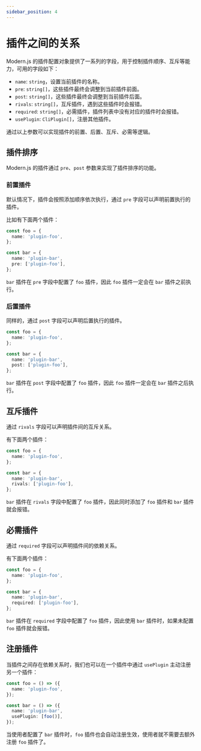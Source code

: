 ```yaml
---
sidebar_position: 4
---
```


# 插件之间的关系

Modern.js 的插件配置对象提供了一系列的字段，用于控制插件顺序、互斥等能力，可用的字段如下：

- `name`: `string`，设置当前插件的名称。
- `pre`: `string[]`，这些插件最终会调整到当前插件前面。
- `post`: `string[]`，这些插件最终会调整到当前插件后面。
- `rivals`: `string[]`，互斥插件，遇到这些插件时会报错。
- `required`: `string[]`，必需插件，插件列表中没有对应的插件时会报错。
- `usePlugin`: `CliPlugin[]`，注册其他插件。

通过以上参数可以实现插件的前置、后置、互斥、必需等逻辑。

## 插件排序

Modern.js 的插件通过 `pre`、`post` 参数来实现了插件排序的功能。

### 前置插件

默认情况下，插件会按照添加顺序依次执行，通过 `pre` 字段可以声明前置执行的插件。

比如有下面两个插件：

```ts title=foo.ts
const foo = {
  name: 'plugin-foo',
};
```

```ts title=bar.ts
const bar = {
  name: 'plugin-bar',
  pre: ['plugin-foo'],
};
```

`bar` 插件在 `pre` 字段中配置了 `foo` 插件，因此 `foo` 插件一定会在 `bar` 插件之前执行。

### 后置插件

同样的，通过 `post` 字段可以声明后置执行的插件。

```ts title=foo.ts
const foo = {
  name: 'plugin-foo',
};
```

```ts title=bar.ts
const bar = {
  name: 'plugin-bar',
  post: ['plugin-foo'],
};
```

`bar` 插件在 `post` 字段中配置了 `foo` 插件，因此 `foo` 插件一定会在 `bar` 插件之后执行。

## 互斥插件

通过 `rivals` 字段可以声明插件间的互斥关系。

有下面两个插件：

```ts title=foo.ts
const foo = {
  name: 'plugin-foo',
};
```

```ts title=bar.ts
const bar = {
  name: 'plugin-bar',
  rivals: ['plugin-foo'],
};
```

`bar` 插件在 `rivals` 字段中配置了 `foo` 插件，因此同时添加了 `foo` 插件和 `bar` 插件就会报错。

## 必需插件

通过 `required` 字段可以声明插件间的依赖关系。

有下面两个插件：

```ts title=foo.ts
const foo = {
  name: 'plugin-foo',
};
```

```ts title=bar.ts
const bar = {
  name: 'plugin-bar',
  required: ['plugin-foo'],
};
```

`bar` 插件在 `required` 字段中配置了 `foo` 插件，因此使用 `bar` 插件时，如果未配置 `foo` 插件就会报错。

## 注册插件

当插件之间存在依赖关系时，我们也可以在一个插件中通过 `usePlugin` 主动注册另一个插件：

```ts title=foo.ts
const foo = () => ({
  name: 'plugin-foo',
});

const bar = () => ({
  name: 'plugin-bar',
  usePlugin: [foo()],
});
```

当使用者配置了 `bar` 插件时，`foo` 插件也会自动注册生效，使用者就不需要去额外注册 `foo` 插件了。
